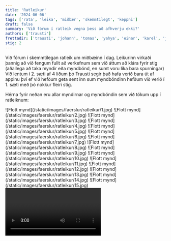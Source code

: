 ```yaml
---
title: 'Ratleikur'
date: '2024-06-06'
tags: ['rata', 'leika', 'miðbær', 'skemmtilegt', 'keppni']
draft: false
summary: 'Við fórum í ratleik vegna þess að afhverju ekki?'
authors: ['trausti']
frettadir: ['trausti', 'johann', 'tomas', 'yahya', 'einar', 'karel', 'jon']
stig: 2
---
```



Við fórum í skemmtilegan ratleik um miðbæinn í dag.
Leikurinn virkaði þannig að við fengum fullt að verkefnum sem við áttum að klára
fyrir stig (aðallega að taka myndir eða myndbönd, en sumt voru líka bara spurningar)
Við lentum í 2. sæti af 4 liðum þó Trausti segir það hafa verið bara út af appinu því 
ef við hefðum geta sent inn sum myndböndinn hefðum við verið í 1. sæti með þó nokkur fleiri stig.


Hérna fyrir neðan eru allar myndirnar og myndböndin sem við tókum upp í ratleiknum:


<Grid>
  <GridItem>
![Flott mynd](/static/images/faerslur/ratleikur/1.jpg)
  </GridItem>
  <GridItem>![Flott mynd](/static/images/faerslur/ratleikur/2.jpg)</GridItem>
  <GridItem>![Flott mynd](/static/images/faerslur/ratleikur/3.jpg)</GridItem>
  <GridItem>![Flott mynd](/static/images/faerslur/ratleikur/4.jpg)</GridItem>
  <GridItem>![Flott mynd](/static/images/faerslur/ratleikur/5.jpg)</GridItem>
  <GridItem>![Flott mynd](/static/images/faerslur/ratleikur/6.jpg)</GridItem>
  <GridItem>![Flott mynd](/static/images/faerslur/ratleikur/7.jpg)</GridItem>
  <GridItem>![Flott mynd](/static/images/faerslur/ratleikur/8.jpg)</GridItem>
  <GridItem>![Flott mynd](/static/images/faerslur/ratleikur/9.jpg)</GridItem>
  <GridItem>![Flott mynd](/static/images/faerslur/ratleikur/10.jpg)</GridItem>
  <GridItem>![Flott mynd](/static/images/faerslur/ratleikur/11.jpg)</GridItem>
  <GridItem>![Flott mynd](/static/images/faerslur/ratleikur/12.jpg)</GridItem>
  <GridItem>![Flott mynd](/static/images/faerslur/ratleikur/13.jpg)</GridItem>
  <GridItem>![Flott mynd](/static/images/faerslur/ratleikur/14.jpg)</GridItem>
  <GridItem>![Flott mynd](/static/images/faerslur/ratleikur/15.jpg)</GridItem>
</Grid>


<Video id="QaDSJaY0XIc" />


<Video id="A8AcI5Q2DiM" />


<Video id="u2osgo5mYg8" />


<Video id="_J75OKoCdDQ" />


<Video id="s8mJ2_CtlCo" />


<Video id="HyvUtP2vGKc" />


<Video id="B5SNkBYxx-4" />


<Video id="kCjDtcmCLzY" />


<Video id="fH3fAYawVkA" />


Hérna fyrir neðan er eitt lag sem einhver þýsk hjón sögðu okkur að syngja, en við föttuðum það að það hafði engan texta til að syngja.


<Video id="eJAlxsk0u8w" />


Þetta var mjög skemmtilegt og miklar þakkir til þeirra sem unnu í þessu og þeirra ókunnuga sem ákváðu að hjálpa okkur í leiknum okkar.
